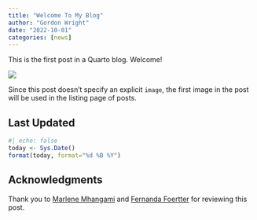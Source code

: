 ```yaml
---
title: "Welcome To My Blog"
author: "Gordon Wright"
date: "2022-10-01"
categories: [news]
---
```


This is the first post in a Quarto blog. Welcome!

![](thumbnail.jpg)

Since this post doesn't specify an explicit `image`, the first image in the post will be used in the listing page of posts.

## Last Updated {.appendix}
```r
#| echo: false
today <- Sys.Date()
format(today, format="%d %B %Y")
```


<!--------------- appendices go here ----------------->

## Acknowledgments {.appendix}

Thank you to [Marlene Mhangami](https://twitter.com/marlene_zw) and [Fernanda Foertter](https://twitter.com/hpcprogrammer) for reviewing this post.


